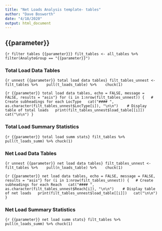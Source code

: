 ```yaml
---
title: "Net Loads Analysis template- tables"
author: "Dave Bosworth"
date: "4/18/2020"
output: html_document
---
```


## {{parameter}} {.tabset .tabset-pills}

```{r filter tables {{parameter}}}
filt_tables <- all_tables %>% filter(AnalyteGroup == "{{parameter}}")
```

### Total Load Data Tables

```{r unnest {{parameter}} total load data tables}
filt_tables_unnest <- filt_tables %>% 
  pull(t_loads_table) %>% 
  chuck(1)
```

```{r {{parameter}} total load data tables, echo = FALSE, message = FALSE, results = "asis"}
for (i in 1:nrow(filt_tables_unnest)) {
  # Create subheadings for each LocType
  cat("#### ", as.character(filt_tables_unnest$LocType[i]), "\n\n") 
  # Display table of total loads
  print(filt_tables_unnest$load_table[[i]])
  cat("\n\n")
}
```

### Total Load Summary Statistics

```{r {{parameter}} total load summ stats}
filt_tables %>% pull(t_loads_summ) %>% chuck(1)
```

### Net Load Data Tables

```{r unnest {{parameter}} net load data tables}
filt_tables_unnest <- filt_tables %>% 
  pull(n_loads_table) %>% 
  chuck(1)
```

```{r {{parameter}} net load data tables, echo = FALSE, message = FALSE, results = "asis"}
for (i in 1:nrow(filt_tables_unnest)) {
  # Create subheadings for each Reach
  cat("#### ", as.character(filt_tables_unnest$Reach[i]), "\n\n") 
  # Display table of net loads
  print(filt_tables_unnest$load_table[[i]])
  cat("\n\n")
}
```

### Net Load Summary Statistics

```{r {{parameter}} net load summ stats}
filt_tables %>% pull(n_loads_summ) %>% chuck(1)
```

